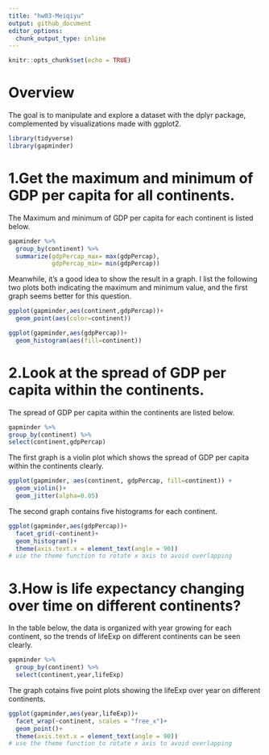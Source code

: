 ---
title: "hw03-Meiqiyu"
output: github_document
editor_options: 
  chunk_output_type: inline
---

```{r setup, include=FALSE}
knitr::opts_chunk$set(echo = TRUE)
```

# Overview

The goal is to manipulate and explore a dataset with the dplyr package, complemented by visualizations made with ggplot2. 

```{r}
library(tidyverse)
library(gapminder)
```

# 1.Get the maximum and minimum of GDP per capita for all continents.

The Maximum and minimum of GDP per capita for each continent is listed below.

```{r}
gapminder %>% 
  group_by(continent) %>% 
  summarize(gdpPercap_max= max(gdpPercap),
            gdpPercap_min= min(gdpPercap)) 
```

Meanwhile, it's a good idea to show the result in a graph. I list the following two plots both indicating the maximum and minimum value, and the first graph seems better for this question.
```{r}
ggplot(gapminder,aes(continent,gdpPercap))+
  geom_point(aes(color=continent))
```


```{r}
ggplot(gapminder,aes(gdpPercap))+
  geom_histogram(aes(fill=continent))
```

# 2.Look at the spread of GDP per capita within the continents.

The spread of GDP per capita within the continents are listed below.
```{r}
gapminder %>% 
group_by(continent) %>% 
select(continent,gdpPercap)
```

The first graph is a violin plot which shows the spread of GDP per capita within the continents clearly.
```{r}
ggplot(gapminder, aes(continent, gdpPercap, fill=continent)) +  
  geom_violin()+
  geom_jitter(alpha=0.05)
```

The second graph contains five histograms for each continent. 
```{r}
ggplot(gapminder,aes(gdpPercap))+
  facet_grid(~continent)+
  geom_histogram()+
  theme(axis.text.x = element_text(angle = 90))
# use the theme function to rotate x axis to avoid overlapping
```

# 3.How is life expectancy changing over time on different continents?
In the table below, the data is organized with year growing for each continent, so the trends of lifeExp on different continents can be seen clearly.
```{r}
gapminder %>% 
  group_by(continent) %>% 
  select(continent,year,lifeExp)
```

The graph cotains five point plots showing the lifeExp over year on different continents.

```{r}
ggplot(gapminder,aes(year,lifeExp))+
  facet_wrap(~continent, scales = "free_x")+
  geom_point()+
  theme(axis.text.x = element_text(angle = 90))
# use the theme function to rotate x axis to avoid overlapping
```



                                                                                                                                                                                                                                                                                                                                                                                                                                                                                                                                                                                                                                                                                                                                                                                                                                                                                                                                                                                                                                                                                                                                                                                                                                                                                                                                                                                                                                                                                                                                                                                                                                                                                                                                                                                                                                                                                                                                                                                                                                                                                                                                                                                                                                                                                                                                                                                                                                                          











